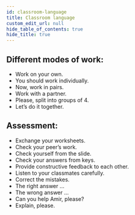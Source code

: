 ```yaml
---
id: classroom-language
title: Classroom language
custom_edit_url: null
hide_table_of_contents: true
hide_title: true
---
```


## Different modes of work:

- Work on your own.
- You should work individually.
- Now, work in pairs.
- Work with a partner.
- Please, split into groups of 4.
- Let’s do it together.

## Assessment:

- Exchange your worksheets.
- Check your peer’s work.
- Check yourself from the slide.
- Check your answers from keys.
- Provide constructive feedback to each other.
- Listen to your classmates carefully.
- Correct the mistakes.
- The right answer ...
- The wrong answer ...
- Can you help Amir, please?
- Explain, please.
